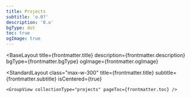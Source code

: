 ```yaml
---
title: Projects
subtitle: 'o.0?'
description: '0.o'
bgType: dot
toc: true
ogImage: true
---
```




<BaseLayout
  title={frontmatter.title}
  description={frontmatter.description}
  bgType={frontmatter.bgType}
  ogImage={frontmatter.ogImage}
>
  <StandardLayout
    class="max-w-300"
    title={frontmatter.title}
    subtitle={frontmatter.subtitle}
    isCentered={true}
  >
    <GroupView collectionType="projects" pageToc={frontmatter.toc} />
  </StandardLayout>
</BaseLayout>
